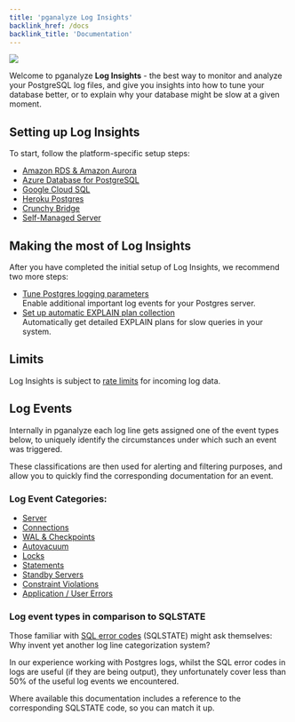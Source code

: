 ```yaml
---
title: 'pganalyze Log Insights'
backlink_href: /docs
backlink_title: 'Documentation'
---
```


![](setup/log_insights_screenshot.png)

Welcome to pganalyze **Log Insights** - the best way to monitor and analyze your
PostgreSQL log files, and give you insights into how to tune your database better,
or to explain why your database might be slow at a given moment.

## Setting up Log Insights

To start, follow the platform-specific setup steps:

* [Amazon RDS & Amazon Aurora](/docs/log-insights/setup/amazon-rds/01_test_log_download)
* [Azure Database for PostgreSQL](/docs/log-insights/setup/azure-database/01_set_up_managed_identity)
* [Google Cloud SQL](/docs/log-insights/setup/google-cloud-sql/01_create_topic_and_subscriber)
* [Heroku Postgres](/docs/log-insights/setup/heroku-postgres/01_add_log_drain)
* [Crunchy Bridge](/docs/log-insights/setup/crunchy-bridge/01_create_helper_function_and_test)
* [Self-Managed Server](/docs/log-insights/setup/self-managed/01_determine_log_location)

## Making the most of Log Insights

After you have completed the initial setup of Log Insights, we recommend two more steps:

* [Tune Postgres logging parameters](/docs/log-insights/setup/tuning-log-config-settings)<br />Enable additional important log events for your Postgres server.
* [Set up automatic EXPLAIN plan collection](/docs/explain/setup)<br />Automatically get detailed EXPLAIN plans for slow queries in your system.

## Limits

Log Insights is subject to [rate limits](/docs/log-insights/limits) for incoming log data.

## Log Events

Internally in pganalyze each log line gets assigned one of the event types below, to uniquely identify the circumstances under which such an event was triggered.

These classifications are then used for alerting and filtering purposes, and allow you to quickly find the corresponding documentation for an event.

### Log Event Categories:

* [Server](/docs/log-insights/server)
* [Connections](/docs/log-insights/connections)
* [WAL & Checkpoints](/docs/log-insights/wal-checkpoints)
* [Autovacuum](/docs/log-insights/autovacuum)
* [Locks](/docs/log-insights/locks)
* [Statements](/docs/log-insights/statements)
* [Standby Servers](/docs/log-insights/standby)
* [Constraint Violations](/docs/log-insights/constraint-violations)
* [Application / User Errors](/docs/log-insights/app-errors)

### Log event types in comparison to SQLSTATE

Those familiar with [SQL error codes](https://www.postgresql.org/docs/current/static/errcodes-appendix.html) (SQLSTATE) might ask themselves: Why invent yet another log line categorization system?

In our experience working with Postgres logs, whilst the SQL error codes in logs are useful (if they are being output), they unfortunately cover less than 50% of the useful log events we encountered.

Where available this documentation includes a reference to the corresponding SQLSTATE code, so you can match it up.
